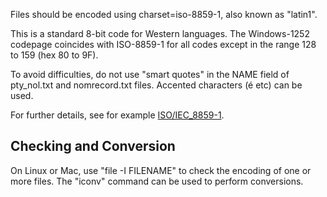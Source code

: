 Files should be encoded using charset=iso-8859-1, also known as "latin1".

This is a standard 8-bit code for Western languages.  The Windows-1252 codepage coincides with ISO-8859-1 for all codes except in the range 128 to 159 (hex 80 to 9F).

To avoid difficulties, do not use "smart quotes" in the NAME field of pty_nol.txt and nomrecord.txt files.  Accented characters (é etc) can be used.

For further details, see for example [[http://en.wikipedia.org/wiki/ISO/IEC_8859-1|ISO/IEC_8859-1]].

==Checking and Conversion==
On Linux or Mac, use "file -I FILENAME" to check the encoding of one or more files. The "iconv" command can be used to perform conversions.
